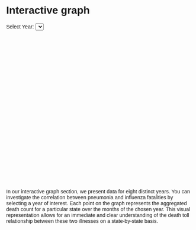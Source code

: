 # Interactive graph
<style>
  *   {
    font-family: sans-serif
  }
</style>

<div>
  <label for="yearSelector">Select Year:</label>
  <select id="yearSelector"></select>
</div>
<div id="scatterplot" style="width: 600px; height: 400px;"></div>
<script src="https://cdn.jsdelivr.net/npm/d3@7"></script>
<script src="scripts/myscript.js"></script>


In our interactive graph section, we present data for eight distinct years. You can investigate the correlation between pneumonia and influenza fatalities by selecting a year of interest. Each point on the graph represents the aggregated death count for a particular state over the months of the chosen year. This visual representation allows for an immediate and clear understanding of the death toll relationship between these two illnesses on a state-by-state basis.

